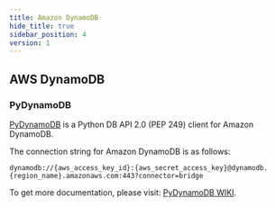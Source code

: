 ```yaml
---
title: Amazon DynamoDB
hide_title: true
sidebar_position: 4
version: 1
---
```


## AWS DynamoDB

### PyDynamoDB

[PyDynamoDB](https://pypi.org/project/PyDynamoDB/) is a Python DB API 2.0 (PEP 249) client for Amazon DynamoDB.

The connection string for Amazon DynamoDB is as follows:

```
dynamodb://{aws_access_key_id}:{aws_secret_access_key}@dynamodb.{region_name}.amazonaws.com:443?connector=bridge
```

To get more documentation, please visit: [PyDynamoDB WIKI](https://github.com/passren/PyDynamoDB/wiki/5.-Bridge).
